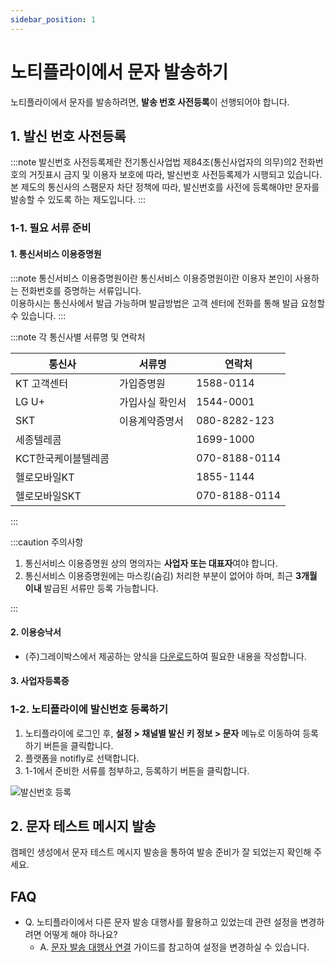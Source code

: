 ```yaml
---
sidebar_position: 1
---
```


# 노티플라이에서 문자 발송하기

노티플라이에서 문자를 발송하려면, **발송 번호 사전등록**이 선행되어야 합니다.

## 1. 발신 번호 사전등록

:::note 발신번호 사전등록제란
전기통신사업법 제84조(통신사업자의 의무)의2 전화번호의 거짓표시 금지 및 이용자 보호에 따라, 발신번호 사전등록제가 시행되고 있습니다.<br/>
본 제도의 통신사의 스팸문자 차단 정책에 따라, 발신번호를 사전에 등록해야만 문자를 발송할 수 있도록 하는 제도입니다.
:::

### 1-1. 필요 서류 준비

#### 1. 통신서비스 이용증명원

:::note 통신서비스 이용증명원이란
통신서비스 이용증명원이란 이용자 본인이 사용하는 전화번호를 증명하는 서류입니다.<br/>
이용하시는 통신사에서 발급 가능하며 발급방법은 고객 센터에 전화를 통해 발급 요청할 수 있습니다.
:::

:::note 각 통신사별 서류명 및 연락처

| 통신사              | 서류명          | 연락처        |
| ------------------- | --------------- | ------------- |
| KT 고객센터         | 가입증명원      | 1588-0114     |
| LG U+               | 가입사실 확인서 | 1544-0001     |
| SKT                 | 이용계약증명서  | 080-8282-123  |
| 세종텔레콤          |                 | 1699-1000     |
| KCT한국케이블텔레콤 |                 | 070-8188-0114 |
| 헬로모바일KT        |                 | 1855-1144     |
| 헬로모바일SKT       |                 | 070-8188-0114 |

:::

:::caution 주의사항

1. 통신서비스 이용증명원 상의 명의자는 **사업자 또는 대표자**여야 합니다.<br/>
2. 통신서비스 이용증명원에는 마스킹(숨김) 처리한 부분이 없어야 하며, 최근 **3개월 이내** 발급된 서류만 등록 가능합니다.<br/>

:::

#### 2. 이용승낙서

- (주)그레이박스에서 제공하는 양식을 [다운로드](https://notifly-content.s3.ap-northeast-2.amazonaws.com/common-files/%E1%84%8C%E1%85%A5%E1%86%AB%E1%84%92%E1%85%AA%E1%84%87%E1%85%A5%E1%86%AB%E1%84%92%E1%85%A9+%E1%84%8B%E1%85%B5%E1%84%8B%E1%85%AD%E1%86%BC%E1%84%89%E1%85%B3%E1%86%BC%E1%84%82%E1%85%A1%E1%86%A8%E1%84%89%E1%85%A5+%E1%84%8B%E1%85%A3%E1%86%BC%E1%84%89%E1%85%B5%E1%86%A8.docx)하여 필요한 내용을 작성합니다.

#### 3. 사업자등록증

### 1-2. 노티플라이에 발신번호 등록하기

1. 노티플라이에 로그인 후, **설정 > 채널별 발신 키 정보 > 문자** 메뉴로 이동하여 등록하기 버튼을 클릭합니다.
2. 플랫폼을 notifly로 선택합니다.
3. 1-1에서 준비한 서류를 첨부하고, 등록하기 버튼을 클릭합니다.

![발신번호 등록](./img/register_notifly_platform_for_text_message.png)

## 2. 문자 테스트 메시지 발송

캠페인 생성에서 문자 테스트 메시지 발송을 통하여 발송 준비가 잘 되었는지 확인해 주세요.

## FAQ

- Q. 노티플라이에서 다른 문자 발송 대행사를 활용하고 있었는데 관련 설정을 변경하려면 어떻게 해야 하나요?
  - A. [문자 발송 대행사 연결](/ko/user-guide/text-message/integration) 가이드를 참고하여 설정을 변경하실 수 있습니다.
